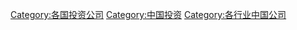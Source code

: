 [[Category:各国投资公司|Category:各国投资公司]]
[[Category:中国投资|Category:中国投资]]
[[Category:各行业中国公司|Category:各行业中国公司]]